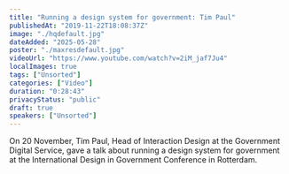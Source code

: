 ```yaml
---
title: "Running a design system for government: Tim Paul"
publishedAt: "2019-11-22T18:08:37Z"
image: "./hqdefault.jpg"
dateAdded: "2025-05-28"
poster: "./maxresdefault.jpg"
videoUrl: "https://www.youtube.com/watch?v=2iM_jaf7Ju4"
localImages: true
tags: ["Unsorted"]
categories: ["Video"]
duration: "0:28:43"
privacyStatus: "public"
draft: true
speakers: ["Unsorted"]
---
```

On 20 November, Tim Paul, Head of Interaction Design at the Government Digital Service, gave a talk about running a design system for government at the International Design in Government Conference in Rotterdam.

